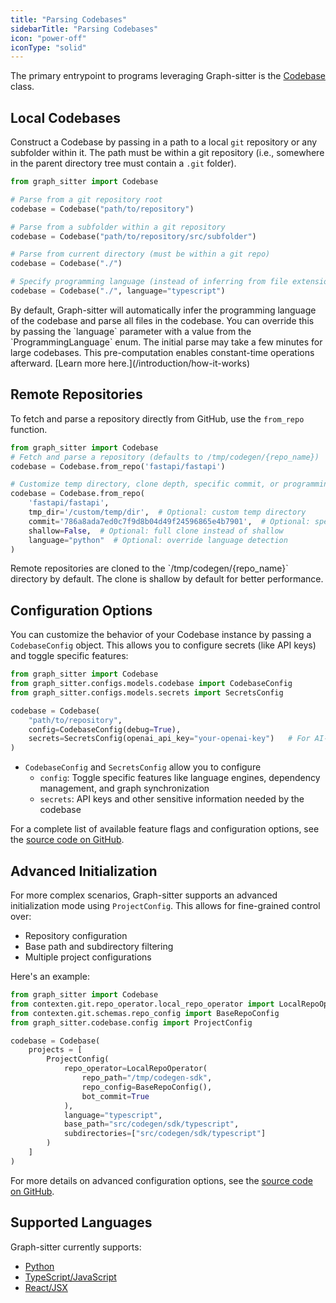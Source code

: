 ```yaml
---
title: "Parsing Codebases"
sidebarTitle: "Parsing Codebases"
icon: "power-off"
iconType: "solid"
---
```


The primary entrypoint to programs leveraging Graph-sitter is the [Codebase](/api-reference/core/Codebase) class.

## Local Codebases

Construct a Codebase by passing in a path to a local `git` repository or any subfolder within it. The path must be within a git repository (i.e., somewhere in the parent directory tree must contain a `.git` folder).

```python
from graph_sitter import Codebase

# Parse from a git repository root
codebase = Codebase("path/to/repository")

# Parse from a subfolder within a git repository
codebase = Codebase("path/to/repository/src/subfolder")

# Parse from current directory (must be within a git repo)
codebase = Codebase("./")

# Specify programming language (instead of inferring from file extensions)
codebase = Codebase("./", language="typescript")
```

<Note>
  By default, Graph-sitter will automatically infer the programming language of the codebase and
  parse all files in the codebase. You can override this by passing the `language` parameter
  with a value from the `ProgrammingLanguage` enum.
</Note>

<Tip>
  The initial parse may take a few minutes for large codebases. This
  pre-computation enables constant-time operations afterward. [Learn more
  here.](/introduction/how-it-works)
</Tip>

## Remote Repositories

To fetch and parse a repository directly from GitHub, use the `from_repo` function.

```python
from graph_sitter import Codebase
# Fetch and parse a repository (defaults to /tmp/codegen/{repo_name})
codebase = Codebase.from_repo('fastapi/fastapi')

# Customize temp directory, clone depth, specific commit, or programming language
codebase = Codebase.from_repo(
    'fastapi/fastapi',
    tmp_dir='/custom/temp/dir',  # Optional: custom temp directory
    commit='786a8ada7ed0c7f9d8b04d49f24596865e4b7901',  # Optional: specific commit
    shallow=False,  # Optional: full clone instead of shallow
    language="python"  # Optional: override language detection
)
```

<Note>
  Remote repositories are cloned to the `/tmp/codegen/{repo_name}` directory by
  default. The clone is shallow by default for better performance.
</Note>

## Configuration Options

You can customize the behavior of your Codebase instance by passing a `CodebaseConfig` object. This allows you to configure secrets (like API keys) and toggle specific features:

```python
from graph_sitter import Codebase
from graph_sitter.configs.models.codebase import CodebaseConfig
from graph_sitter.configs.models.secrets import SecretsConfig

codebase = Codebase(
    "path/to/repository",
    config=CodebaseConfig(debug=True),
    secrets=SecretsConfig(openai_api_key="your-openai-key")   # For AI-powered features
)
```

- `CodebaseConfig` and `SecretsConfig` allow you to configure
  - `config`: Toggle specific features like language engines, dependency management, and graph synchronization
  - `secrets`: API keys and other sensitive information needed by the codebase

For a complete list of available feature flags and configuration options, see the [source code on GitHub](https://github.com/codegen-sh/graph-sitter/blob/develop/src/codegen/sdk/codebase/config.py).

## Advanced Initialization

For more complex scenarios, Graph-sitter supports an advanced initialization mode using `ProjectConfig`. This allows for fine-grained control over:

- Repository configuration
- Base path and subdirectory filtering
- Multiple project configurations

Here's an example:

```python
from graph_sitter import Codebase
from contexten.git.repo_operator.local_repo_operator import LocalRepoOperator
from contexten.git.schemas.repo_config import BaseRepoConfig
from graph_sitter.codebase.config import ProjectConfig

codebase = Codebase(
    projects = [
        ProjectConfig(
            repo_operator=LocalRepoOperator(
                repo_path="/tmp/codegen-sdk",
                repo_config=BaseRepoConfig(),
                bot_commit=True
            ),
            language="typescript",
            base_path="src/codegen/sdk/typescript",
            subdirectories=["src/codegen/sdk/typescript"]
        )
    ]
)
```

For more details on advanced configuration options, see the [source code on GitHub](https://github.com/codegen-sh/graph-sitter/blob/develop/src/codegen/sdk/core/codebase.py).

## Supported Languages

Graph-sitter currently supports:

- [Python](/api-reference/python)
- [TypeScript/JavaScript](/api-reference/typescript)
- [React/JSX](/building-with-graph-sitter/react-and-jsx)
